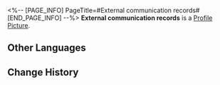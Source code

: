 <%-- [PAGE_INFO]
PageTitle=#External communication records#
[END_PAGE_INFO] --%>
{{Item Infobox
|id          = 140404
|image       = Item External communication records.png
|type        = Mission Item
|invCategory = 
|rarity      = 3
|effect      = 
|description = Data copied from the space station's terminal. It clearly and comprehensively records all external communication from the terminal.
}}
'''External communication records''' is a [[Profile Picture]].

==Other Languages==
{{Other Languages
|en   = External communication records
|zhs  = 对外通讯记录
|zht  = 對外通訊紀錄
|ja   = 外部通信の記録
|ko   = 대외 통신 기록
|es   = Registros de comunicaciones externas
|fr   = Registres des communications externes
|ru   = Записи внешних коммуникаций
|th   = บันทึกการสื่อสารกับภายนอก
|vi   = Nhật Ký Thông Tin Đối Ngoại
|de   = Aufzeichnungen auswärtiger Kommunikation
|id   = Riwayat Komunikasi Eksternal
|pt   = Registros de Comunicação Externa
}}

==Change History==
{{Change History|1.6}}